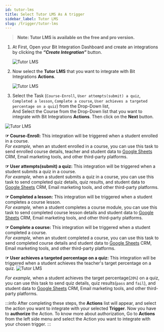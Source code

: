 ```yaml
---
id: tutor-lms
title: Select Tutor LMS As A trigger
sidebar_label: Tutor LMS
slug: /trigger/tutor-lms
---
```



> **Note: Tutor LMS is available on the free and pro version.**

1. At First, Open your Bit Integration Dashboard and create an integrations by clicking the **_“Create Integration”_** button.

   <Image src="trigger/_create-integrations" alt="Tutor LMS" w="1020" h="350" />

2. Now select the **Tutor LMS** that you want to integrate with Bit Integrations **Actions**.

   <Image src="trigger/tutor-lms/select-trigger" alt="Tutor LMS" w="1020" h="350" />

3.	Select the Task (`Course-Enroll`, `User attempts(submit) a quiz`, `Completed a lesson`, `Complete a course`, `User achieves a targeted percentage on a quiz`) from the Drop-Down list,   
And Select the Course from the Drop-Down list that you want to integrate with Bit Integrations **Actions**. Then click on the **Next** button.

   <Image src="trigger/tutor-lms/select-form-or-task-name" alt="Tutor LMS" w="1020" h="350"/>


**☞ Course-Enroll:** This integration will be triggered when a student enrolled in a course.   
*For example,* when an student enrolled in a course, you can use this task to send enrolled course details, teacher and student data to [Google Sheets](https://docs.bit-integrations.bitapps.pro/integrations/google-sheet) CRM, Email marketing tools, and other third-party platforms.

**☞ User attempts(submit) a quiz:** This integration will be triggered when a student submits a quiz in a course.  
*For example,* when a student submits a quiz in a course, you can use this task to send completed quiz details, quiz results,  and student data to [Google Sheets](https://docs.bit-integrations.bitapps.pro/integrations/google-sheet) CRM, Email marketing tools, and other third-party platforms.

**☞ Completed a lesson:** This integration will be triggered when a student completes a course lesson.   
*For example,* when a student completes a course module, you can use this task to send completed course lesson details and student data to [Google Sheets](https://docs.bit-integrations.bitapps.pro/integrations/google-sheet) CRM, Email marketing tools, and other third-party platforms.

**☞ Complete a course:** This integration will be triggered when a student completed a course.   
*For example,* when an student completed a course, you can use this task to send completed course details and student data to [Google Sheets](https://docs.bit-integrations.bitapps.pro/integrations/google-sheet) CRM, Email marketing tools, and other third-party platforms.

**☞ User achieves a targeted percentage on a quiz:** This integration will be triggered when a student achieves the teacher's target percentage on a quiz.
   <Image src="trigger/tutor-lms/targeted-percentage-on-quiz" alt="Tutor LMS" w="1020" h="350"/>

*For example,* when a student achieves the target percentage(`20%`) on a quiz, you can use this task to send quiz details, quiz results(`pass` and `fail`),  and student data to [Google Sheets](https://docs.bit-integrations.bitapps.pro/integrations/google-sheet) CRM, Email marketing tools, and other third-party platforms.


:::info
  After completing these steps, the **Actions** list will appear, and select the action you want to integrate with your selected **Trigger**. Now you have to **authorize** the Action. To know more about authorization, Go to **Actions** from the left side menu and select the Action you want to integrate with your chosen trigger.
:::

<Feedback/>